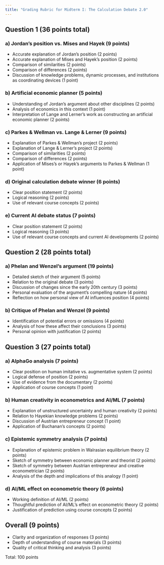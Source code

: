 ```yaml
---
title: "Grading Rubric for Midterm I: The Calculation Debate 2.0"
---
```


## Question 1 (36 points total)

### a) Jordan's position vs. Mises and Hayek (9 points)
- Accurate explanation of Jordan's position (2 points)
- Accurate explanation of Mises and Hayek's position (2 points)
- Comparison of similarities (2 points)
- Comparison of differences (2 points)
- Discussion of knowledge problems, dynamic processes, and institutions as coordinating devices (1 point)

### b) Artificial economic planner (5 points)
- Understanding of Jordan's argument about other disciplines (2 points)
- Analysis of economics in this context (1 point)
- Interpretation of Lange and Lerner's work as constructing an artificial economic planner (2 points)

### c) Parkes & Wellman vs. Lange & Lerner (9 points)
- Explanation of Parkes & Wellman's project (2 points)
- Explanation of Lange & Lerner's project (2 points)
- Comparison of similarities (2 points)
- Comparison of differences (2 points)
- Application of Mises's or Hayek's arguments to Parkes & Wellman (1 point)

### d) Original calculation debate winner (6 points)
- Clear position statement (2 points)
- Logical reasoning (2 points)
- Use of relevant course concepts (2 points)

### e) Current AI debate status (7 points)
- Clear position statement (2 points)
- Logical reasoning (3 points)
- Use of relevant course concepts and current AI developments (2 points)

## Question 2 (28 points total)

### a) Phelan and Wenzel's argument (19 points)
- Detailed sketch of their argument (5 points)
- Relation to the original debate (3 points)
- Discussion of changes since the early 20th century (3 points)
- Personal evaluation of the argument's compelling nature (4 points)
- Reflection on how personal view of AI influences position (4 points)

### b) Critique of Phelan and Wenzel (9 points)
- Identification of potential errors or omissions (4 points)
- Analysis of how these affect their conclusions (3 points)
- Personal opinion with justification (2 points)

## Question 3 (27 points total)

### a) AlphaGo analysis (7 points)
- Clear position on human imitative vs. augmentative system (2 points)
- Logical defense of position (2 points)
- Use of evidence from the documentary (2 points)
- Application of course concepts (1 point)

### b) Human creativity in econometrics and AI/ML (7 points)
- Explanation of unstructured uncertainty and human creativity (2 points)
- Relation to Hayekian knowledge problems (2 points)
- Discussion of Austrian entrepreneur concept (1 point)
- Application of Buchanan's concepts (2 points)

### c) Epistemic symmetry analysis (7 points)
- Explanation of epistemic problem in Walrasian equilibrium theory (2 points)
- Sketch of symmetry between economic planner and theorist (2 points)
- Sketch of symmetry between Austrian entrepreneur and creative econometrician (2 points)
- Analysis of the depth and implications of this analogy (1 point)

### d) AI/ML effect on econometric theory (6 points)
- Working definition of AI/ML (2 points)
- Thoughtful prediction of AI/ML's effect on econometric theory (2 points)
- Justification of prediction using course concepts (2 points)

## Overall (9 points)
- Clarity and organization of responses (3 points)
- Depth of understanding of course materials (3 points)
- Quality of critical thinking and analysis (3 points)

Total: 100 points
